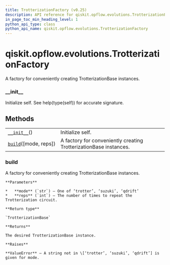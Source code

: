 ```yaml
---
title: TrotterizationFactory (v0.25)
description: API reference for qiskit.opflow.evolutions.TrotterizationFactory in qiskit v0.25
in_page_toc_min_heading_level: 1
python_api_type: class
python_api_name: qiskit.opflow.evolutions.TrotterizationFactory
---
```


<span id="qiskit-opflow-evolutions-trotterizationfactory" />

# qiskit.opflow\.evolutions.TrotterizationFactory

<Class id="qiskit.opflow.evolutions.TrotterizationFactory" isDedicatedPage={true} github="https://github.com/qiskit/qiskit/tree/stable/0.17/qiskit/opflow/evolutions/trotterizations/trotterization_factory.py" signature="TrotterizationFactory" modifiers="class">
  A factory for conveniently creating TrotterizationBase instances.

  ### \_\_init\_\_

  <Function id="qiskit.opflow.evolutions.TrotterizationFactory.__init__" signature="__init__()">
    Initialize self. See help(type(self)) for accurate signature.
  </Function>

  ## Methods

  |                                                                                                                                        |                                                                   |
  | -------------------------------------------------------------------------------------------------------------------------------------- | ----------------------------------------------------------------- |
  | [`__init__`](#qiskit.opflow.evolutions.TrotterizationFactory.__init__ "qiskit.opflow.evolutions.TrotterizationFactory.__init__")()     | Initialize self.                                                  |
  | [`build`](#qiskit.opflow.evolutions.TrotterizationFactory.build "qiskit.opflow.evolutions.TrotterizationFactory.build")(\[mode, reps]) | A factory for conveniently creating TrotterizationBase instances. |

  ### build

  <Function id="qiskit.opflow.evolutions.TrotterizationFactory.build" signature="build(mode='trotter', reps=1)" modifiers="static">
    A factory for conveniently creating TrotterizationBase instances.

    **Parameters**

    *   **mode** (`str`) – One of ‘trotter’, ‘suzuki’, ‘qdrift’
    *   **reps** (`int`) – The number of times to repeat the Trotterization circuit.

    **Return type**

    `TrotterizationBase`

    **Returns**

    The desired TrotterizationBase instance.

    **Raises**

    **ValueError** – A string not in \[‘trotter’, ‘suzuki’, ‘qdrift’] is given for mode.
  </Function>
</Class>

